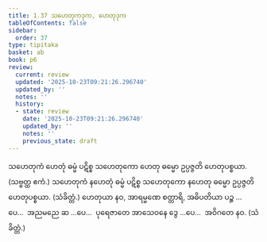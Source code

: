 ```yaml
---
title: 1.37 သဟေတုကဒုက, ဟေတုဒုက
tableOfContents: false
sidebar:
  order: 37
type: tipitaka
basket: ab
book: p6
review:
  current: review
  updated: '2025-10-23T09:21:26.296740'
  updated_by: ''
  notes: ''
  history:
  - state: review
    date: '2025-10-23T09:21:26.296740'
    updated_by: ''
    notes: ''
    previous_state: draft
---
```



<ReviewStatus review={frontmatter.review} showDetails={true} />

<HypothesisAnnotation frontmatter={frontmatter} />

<DynamicBreadcrumb />

<Division number="67" book="p6" e="ch" v="39" p="55">

<Paragraph number="195" book="p6">
သဟေတုကံ ဟေတုံ ဓမ္မံ ပဋိစ္စ သဟေတုကော ဟေတု ဓမ္မော ဥပ္ပဇ္ဇတိ ဟေတုပစ္စယာ. (သဗ္ဗတ္ထ ဧကံ.)
</Paragraph>

<Paragraph number="196" book="p6">
သဟေတုကံ နဟေတုံ ဓမ္မံ ပဋိစ္စ သဟေတုကော နဟေတု ဓမ္မော ဥပ္ပဇ္ဇတိ ဟေတုပစ္စယာ. (သံခိတ္တံ.)
</Paragraph>

<Paragraph number="197" book="p6">
ဟေတုယာ နဝ, အာရမ္မဏေ စတ္တာရိ, အဓိပတိယာ ပဉ္စ …ပေ…  အညမညေ ဆ …ပေ…  ပုရေဇာတေ အာသေဝနေ ဒွေ …ပေ…  အဝိဂတေ နဝ. (သံခိတ္တံ.)
</Paragraph>
</Division>